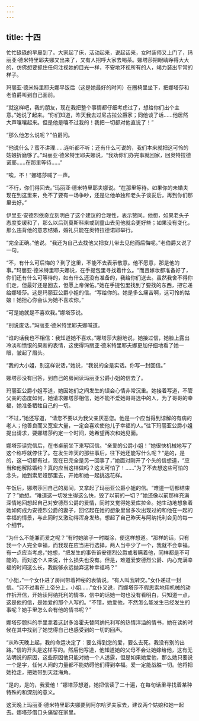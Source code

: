 ```yaml
---
---
---
```

title: 十四
---




忙忙碌碌的早晨到了。大家起了床，活动起来，说起话来，女时装师又上门了，玛丽亚·德米特里耶夫娜又出来了，又有人招呼大家去喝茶。娜塔莎把眼睛睁得大大的，仿佛想要抓住任何注视她的目光一样，不安地环视所有的人，竭力装出平常的样子。

玛丽亚·德米特里耶夫娜早饭后（这是她最好的时间）在圈椅里坐下，把娜塔莎和老伯爵叫到自己面前。

“就这样吧，我的朋友，现在我把整个事情都仔细考虑过了，想给你们出个主意。”她说了起来。“你们知道，昨天我去过尼古拉公爵家；同他谈了话……他居然大声嚷嚷起来。但是他是嚷不过我的！我把一切都对他直说了！”

“那么他怎么说呢？”伯爵问。

“他说什么？蛮不讲理……连听都不听；还有什么可说的，我们本来就把这可怜的姑娘折磨够了。”玛丽亚·德米特里耶夫娜说，“我劝你们办完事就回家，回奥特拉德诺耶……在那里等待……”

“唉，不！”娜塔莎喊了一声。

“不行，你们得回去。”玛丽亚·德米特里耶夫娜说。“在那里等待。如果你的未婚夫现在到这里来，免不了要有一场争吵，还是让他单独和老头子谈妥后，再到你们那里去好。”

伊里亚·安德烈依奇立刻明白了这个建议的合理性，表示赞同。他想，如果老头子态度变缓和了，那么以后到莫斯科来或到童山去见他就会更好些；如果没有变化，那么违背他的意志结婚，婚礼只能在奥特拉德诺耶举行。

“完全正确。”他说。“我还为自己去找他又把女儿带去见他而后悔呢。”老伯爵又说了一句。

“不，有什么可后悔的？到了这里，不能不去表示敬意。他不愿意，那是他的事。”玛丽亚·德米特里耶夫娜说，在手提包里寻找着什么。“而且嫁妆都准备好了，你们还有什么可等待的，如有什么还没有准备的，我给你们送去。虽然我舍不得你们走，但最好还是回去，但愿上帝保佑。”她在手提包里找到了要找的东西，把它递给娜塔莎。这是玛丽亚公爵小姐的信。“写给你的。她是多么痛苦啊，这可怜的姑娘！她担心你会认为她不喜欢你。”

“可是她就是不喜欢我。”娜塔莎说。

“别说废话。”玛丽亚·德米特里耶夫娜喊道。

“谁的话我也不相信：我知道她不喜欢。”娜塔莎大胆地说，她接过信，她脸上露出冷淡和愤恨的果断的表情，这使得玛丽亚·德米特里耶夫娜更加仔细地看了她一眼，皱起了眉头。

“我的大小姐，别这样说话，”她说，“我说的全是实话。你写一封回信。”

娜塔莎没有回答，到自己的房间读玛丽亚公爵小姐的信去了。

玛丽亚公爵小姐写道，她因她们之间发生的误会心情非常沉重。她接着写道，不管父亲的态度如何，她请求娜塔莎相信，她不能不爱她哥哥选中的人，为了哥哥的幸福，她准备牺牲自己的一切。

“不过，”她还写道，“请您不要以为我父亲厌恶您。他是一个应当得到谅解的有病的老人；他善良而又宽宏大量，一定会喜欢使他儿子幸福的人。”往下玛丽亚公爵小姐提出请求，要娜塔莎约定一个时间，她希望再次和她见面。

娜塔莎读完信后，在书桌前坐下来写回信。“亲爱的公爵小姐！”她很快机械地写了这个称呼就停住了。在发生昨天的那些事后，往下她还能写什么呢？“是的，是的，这一切都有过，现在已完全是另一回事了，”她面对刚开了个头的信想道，“应当和他解除婚约？真的应当这样做吗？这太可怕了！……”为了不去想这些可怕的念头，她到索尼娅那里去，开始和她一起挑选花样。

午饭后，娜塔莎回自己的房间，又拿起了玛丽亚公爵小姐的信。“难道一切都结束了？”她想。“难道这一切发生得这么快，毁了以前的一切？”她还像以前那样充满深情地回想起自己对安德烈公爵的爱情，同时又觉得她爱库拉金。她生动地想象着她如何成为安德烈公爵的妻子，回忆起在她的想象里曾多次出现过的和他在一起的幸福的情景，与此同时又激动得浑身发热，想起了自己昨天与阿纳托利会见的每一个细节。

“为什么不能兼而爱之呢？”有时她脑子一时糊涂，便这样想道。“那样的话，只有我一个人完全幸福，而我现在应当进行选择，两人当中少了一个，我就不会幸福。有一点应当考虑，”她想，“把发生的事告诉安德烈公爵或者瞒着他，同样都是不可能的。而对这个人来说，什么损失也没有。但是，难道爱安德烈公爵、内心充满幸福的时间这么长，我能够永远抛弃这种幸福吗？”

“小姐，”一个女仆进了房间带着神秘的表情说。“有人叫我转交。”女仆递过一封信。“只不过看在上帝分上，小姐……”女仆又说，而娜塔莎不假思索地用机械的动作拆开信，开始读阿纳托利的情书，信中的话她一句也没有看明白，只知道一点，这是他的信，是她爱的那个人写的。“不错，她爱他，不然怎么能发生已经发生的事呢？她手里怎么会有他的情书呢？”

娜塔莎颤抖的手里拿着这封多洛霍夫替阿纳托利写的热情洋溢的情书，她在读的时候在其中找到了她觉得自己也感受到的一切的回声。

“从昨天晚上起，我的命运决定了：要么得到您的爱，要么去死。我没有别的出路。”信的开头是这样写的。然后他写道，他知道她的父母不会让她嫁给他，这有无法明说的原因，这些原因他只能对她一个人透露，但是如果她爱他，那么她只要说一个是字，任何人间的力量都不能妨碍他们得到幸福。爱一定能战胜一切。他将把她抢走，把她带到天涯海角。

“是的，是的，我爱他！”娜塔莎想道，她把信读了二十遍，在每句话里寻找着某种特殊的和深刻的意义。

这天晚上玛丽亚·德米特里耶夫娜要到阿尔哈罗夫家去，建议两个姑娘和她一起去。娜塔莎借口头痛留在家里。
